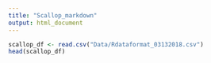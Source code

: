 ```yaml
---
title: "Scallop_markdown"
output: html_document
---
```

``` r
scallop_df <- read.csv("Data/Rdataformat_03132018.csv")
head(scallop_df)
```

# 








